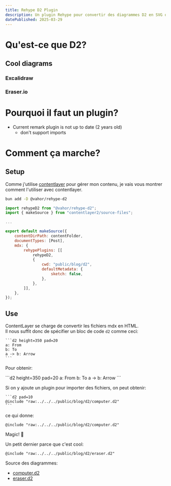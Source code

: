 ```yaml
---
title: Rehype D2 Plugin
description: Un plugin Rehype pour convertir des diagrammes D2 en SVG ou PNG.
datePublished: 2025-03-29
---
```


# Qu'est-ce que D2?

<UrlPreview url="https://d2lang.com/"/>

## Cool diagrams

### Excalidraw
### Eraser.io

# Pourquoi il faut un plugin?

- Current remark plugin is not up to date (2 years old)
   - don't support imports


# Comment ça marche?

<UrlPreview url="https://github.com/Vahor/rehype-d2"/>

## Setup

Comme j'utilise [contentlayer](https://www.contentlayer.dev/) pour gérer mon contenu, je vais vous montrer comment l'utiliser avec contentlayer.

```bash
bun add -D @vahor/rehype-d2
```

```js title="contentlayer.config.ts"
import rehypeD2 from "@vahor/rehype-d2";
import { makeSource } from "contentlayer2/source-files";

...

export default makeSource({
    contentDirPath: contentFolder,
    documentTypes: [Post],
    mdx: {
        rehypePlugins: [[
            rehypeD2,
            {
                cwd: "public/blog/d2",
                defaultMetadata: {
                    sketch: false,
                },
            },
        ]],
    },
});
```

## Use

ContentLayer se charge de convertir les fichiers mdx en HTML.\
Il nous suffit donc de spécifier un bloc de code `d2` comme ceci:

~~~mdx
```d2 height=350 pad=20
a: From
b: To
a -> b: Arrow
```
~~~

Pour obtenir:

<div className="flex items-center justify-center">
```d2 height=350 pad=20
a: From
b: To
a -> b: Arrow
```
</div>

Si on y ajoute un plugin pour importer des fichiers, on peut obtenir:

~~~mdx
```d2 pad=10
@include "raw:../../../public/blog/d2/computer.d2"
```
~~~

ce qui donne:

```d2 pad=10
@include "raw:../../../public/blog/d2/computer.d2"
```

Magic! 🤯


Un petit dernier parce que c'est cool:

```d2 pad=40
@include "raw:../../../public/blog/d2/eraser.d2"
```

Source des diagrammes:
- [computer.d2](/blog/d2/computer.d2)
- [eraser.d2](/blog/d2/eraser.d2)
